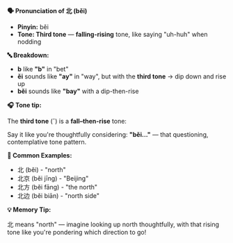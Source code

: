 **🗣️ Pronunciation of 北 (běi)**

- **Pinyin:** běi
- **Tone: Third tone** — **falling-rising** tone, like saying "uh-huh" when nodding

**🔤 Breakdown:**

- **b** like **"b"** in "bet"
- **ěi** sounds like **"ay"** in "way", but with the **third tone** → dip down and rise up
- **běi** sounds like **"bay"** with a dip-then-rise

**🎧 Tone tip:**

The **third tone** (ˇ) is a **fall–then-rise** tone:

Say it like you're thoughtfully considering: **"běi..."** — that questioning, contemplative tone
pattern.

**📝 Common Examples:**

- 北 (běi) - "north"
- 北京 (běi jīng) - "Beijing"
- 北方 (běi fāng) - "the north"
- 北边 (běi biān) - "north side"

**💡 Memory Tip:**

北 means "north" — imagine looking up north thoughtfully, with that rising tone like you're
pondering which direction to go!
